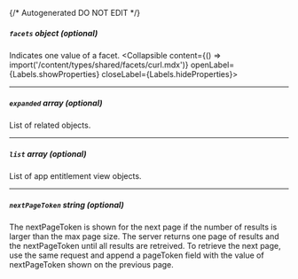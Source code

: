 {/* Autogenerated DO NOT EDIT  */}

##### `facets` _object (optional)_
Indicates one value of a facet.
<Collapsible content={() => import('/content/types/shared/facets/curl.mdx')} openLabel={Labels.showProperties} closeLabel={Labels.hideProperties}>
</Collapsible>

---
##### `expanded` _array (optional)_
List of related objects.

---
##### `list` _array (optional)_
List of app entitlement view objects.

---
##### `nextPageToken` _string (optional)_
The nextPageToken is shown for the next page if the number of results is larger than the max page size. The server returns one page of results and the nextPageToken until all results are retreived. To retrieve the next page, use the same request and append a pageToken field with the value of nextPageToken shown on the previous page.


